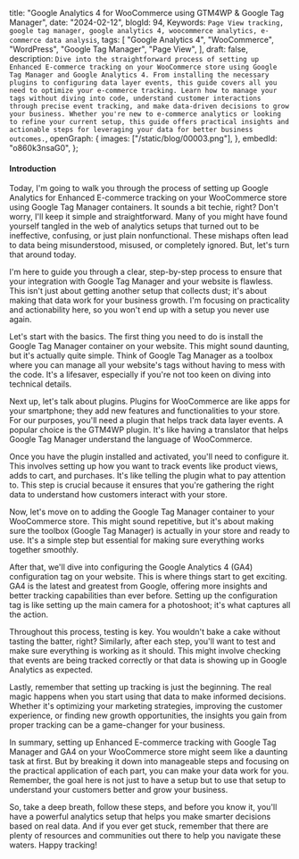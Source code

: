  title: "Google Analytics 4 for WooCommerce using GTM4WP & Google Tag Manager",
 date: "2024-02-12",
 blogId: 94,
 Keywords: `Page View tracking, google tag manager, google analytics 4, woocommerce analytics, e-commerce data analysis`,
 tags: [
  "Google Analytics 4",
  "WooCommerce",
  "WordPress",
  "Google Tag Manager",
  "Page View",
 ],
 draft: false,
 description: `Dive into the straightforward process of setting up Enhanced E-commerce tracking on your WooCommerce store using Google Tag Manager and Google Analytics 4. From installing the necessary plugins to configuring data layer events, this guide covers all you need to optimize your e-commerce tracking. Learn how to manage your tags without diving into code, understand customer interactions through precise event tracking, and make data-driven decisions to grow your business. Whether you're new to e-commerce analytics or looking to refine your current setup, this guide offers practical insights and actionable steps for leveraging your data for better business outcomes.`,
 openGraph: {
  images: ["/static/blog/00003.png"],
 },
 embedId: "o860k3nsaG0",
};

<BlogHeader metadata={metadata} />

#### Introduction

Today, I'm going to walk you through the process of setting up Google Analytics for Enhanced E-commerce tracking on your WooCommerce store using Google Tag Manager containers. It sounds a bit techie, right? Don't worry, I'll keep it simple and straightforward. Many of you might have found yourself tangled in the web of analytics setups that turned out to be ineffective, confusing, or just plain nonfunctional. These mishaps often lead to data being misunderstood, misused, or completely ignored. But, let's turn that around today.

<YoutubeEmbed embedId={metadata.embedId} />

I'm here to guide you through a clear, step-by-step process to ensure that your integration
with Google Tag Manager and your website is flawless. This isn't just about getting
another setup that collects dust; it's about making that data work for your business
growth. I'm focusing on practicality and actionability here, so you won't end up
with a setup you never use again.

Let's start with the basics. The first thing you need to do is install the Google Tag Manager container on your website. This might sound daunting, but it's actually quite simple. Think of Google Tag Manager as a toolbox where you can manage all your website's tags without having to mess with the code. It's a lifesaver, especially if you're not too keen on diving into technical details.

Next up, let's talk about plugins. Plugins for WooCommerce are like apps for your smartphone; they add new features and functionalities to your store. For our purposes, you'll need a plugin that helps track data layer events. A popular choice is the GTM4WP plugin. It's like having a translator that helps Google Tag Manager understand the language of WooCommerce.

Once you have the plugin installed and activated, you'll need to configure it. This involves setting up how you want to track events like product views, adds to cart, and purchases. It's like telling the plugin what to pay attention to. This step is crucial because it ensures that you're gathering the right data to understand how customers interact with your store.

Now, let's move on to adding the Google Tag Manager container to your WooCommerce store. This might sound repetitive, but it's about making sure the toolbox (Google Tag Manager) is actually in your store and ready to use. It's a simple step but essential for making sure everything works together smoothly.

After that, we'll dive into configuring the Google Analytics 4 (GA4) configuration tag on your website. This is where things start to get exciting. GA4 is the latest and greatest from Google, offering more insights and better tracking capabilities than ever before. Setting up the configuration tag is like setting up the main camera for a photoshoot; it's what captures all the action.

Throughout this process, testing is key. You wouldn't bake a cake without tasting the batter, right? Similarly, after each step, you'll want to test and make sure everything is working as it should. This might involve checking that events are being tracked correctly or that data is showing up in Google Analytics as expected.

Lastly, remember that setting up tracking is just the beginning. The real magic happens when you start using that data to make informed decisions. Whether it's optimizing your marketing strategies, improving the customer experience, or finding new growth opportunities, the insights you gain from proper tracking can be a game-changer for your business.

In summary, setting up Enhanced E-commerce tracking with Google Tag Manager and GA4 on your WooCommerce store might seem like a daunting task at first. But by breaking it down into manageable steps and focusing on the practical application of each part, you can make your data work for you. Remember, the goal here is not just to have a setup but to use that setup to understand your customers better and grow your business.

So, take a deep breath, follow these steps, and before you know it, you'll have a powerful analytics setup that helps you make smarter decisions based on real data. And if you ever get stuck, remember that there are plenty of resources and communities out there to help you navigate these waters. Happy tracking!
